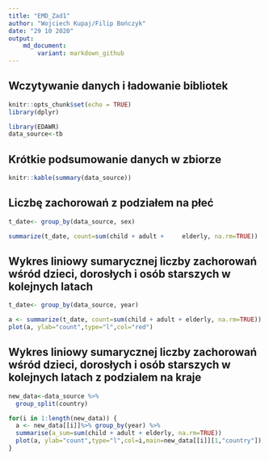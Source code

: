 ```yaml
---
title: "EMD_Zad1"
author: "Wojciech Kupaj/Filip Bończyk"
date: "29 10 2020"
output:
    md_document:
        variant: markdown_github
---
```


## Wczytywanie danych i ładowanie bibliotek
```r
knitr::opts_chunk$set(echo = TRUE)
library(dplyr)
```
```r
library(EDAWR)
data_source<-tb
```

## Krótkie podsumowanie danych w zbiorze
```r
knitr::kable(summary(data_source))
```

## Liczbę zachorowań z podziałem na płeć
```r
t_date<- group_by(data_source, sex)

summarize(t_date, count=sum(child + adult + 	elderly, na.rm=TRUE))
```   
## Wykres liniowy sumarycznej liczby zachorowań wśród dzieci, dorosłych i osób starszych w kolejnych latach
```r
t_date<- group_by(data_source, year)

a <- summarize(t_date, count=sum(child + adult + elderly, na.rm=TRUE))
plot(a, ylab="count",type="l",col="red")

```  

## Wykres liniowy sumarycznej liczby zachorowań wśród dzieci, dorosłych i osób starszych w kolejnych latach z podzialem na kraje 

```r

new_data<-data_source %>%
  group_split(country)

for(i in 1:length(new_data)) {
  a <- new_data[[i]]%>% group_by(year) %>%
  summarise(a_sum=sum(child + adult + elderly, na.rm=TRUE)) 
  plot(a, ylab="count",type="l",col=i,main=new_data[[i]][1,"country"])
}
``` 
